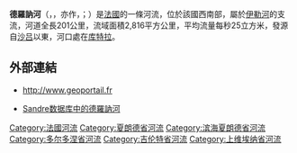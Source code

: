 {{noteTA
|G1=法国地名
|G2=单位
}}
{{Infobox river
| name              = 德罗讷河
| native_name       = Dronne
| image             = Saut-Chalard-hiver 08.JPG
| image_caption     = 流经[[尚罗曼|尚罗曼]]的德罗讷河
| map               = Dronne OSM.png
| map_caption       = 德罗讷河流域图
| source1_location  = [[法國中央高原|法國中央高原]]
| mouth_location    = [[伊勒河_(多爾多涅河支流)|伊勒河]]
| mouth_coordinates = {{coord|45|2|15|N|0|8|54|W|name=Isle-Dronne|display=inline,title}}
| progression       = {{RIsle}}
| subdivision_type1 = [[世界政區索引|国家]]
| subdivision_name1 = {{FR}}
| length            = {{convert|201|km|mi|abbr=on}}
| source1_elevation = {{convert|510|m|ft|abbr=on}}
| discharge1_avg    = {{convert|25.1|m3/s|cuft/s|abbr=on}}
| basin_size        = 
}}
'''德羅訥河'''（{{lang-fr|Dronne}}，{{IPA-fr|dʁɔn}}，亦作{{lang|fr|Drône}}，{{IPA-fr|dʁon|}}；{{lang-oc|Drona}}）是[[法國|法國]]的一條河流，位於該國西南部，屬於[[伊勒河_(多爾多涅河支流)|伊勒河]]的支流，河道全長201公里，流域面積2,816平方公里，平均流量每秒25立方米，發源自[[沙吕|沙吕]]以東，河口處在[[库特拉|库特拉]]。

==外部連結==
*http://www.geoportail.fr {{Wayback|url=http://www.geoportail.fr/ |date=20101215171356 }}
*{{fr}} [http://sandre.eaufrance.fr/app/chainage/courdo/htm/P7--0250.php?cg=P7--0250 Sandre数据库中的德羅訥河] {{Wayback|url=http://sandre.eaufrance.fr/app/chainage/courdo/htm/P7--0250.php?cg=P7--0250 |date=20071015180914 }}

{{France-geo-stub}}
[[Category:法國河流|Category:法國河流]]
[[Category:夏朗德省河流|Category:夏朗德省河流]]
[[Category:滨海夏朗德省河流|Category:滨海夏朗德省河流]]
[[Category:多尔多涅省河流|Category:多尔多涅省河流]]
[[Category:吉伦特省河流|Category:吉伦特省河流]]
[[Category:上维埃纳省河流|Category:上维埃纳省河流]]